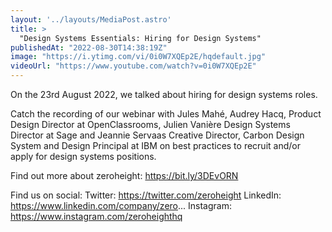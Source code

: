 ```yaml
---
layout: '../layouts/MediaPost.astro'
title: >
  "Design Systems Essentials: Hiring for Design Systems"
publishedAt: "2022-08-30T14:38:19Z"
image: "https://i.ytimg.com/vi/0i0W7XQEp2E/hqdefault.jpg"
videoUrl: "https://www.youtube.com/watch?v=0i0W7XQEp2E"
---
```

On the 23rd August 2022, we talked about hiring for design systems roles. 

Catch the recording of our webinar with Jules Mahé, Audrey Hacq, Product Design Director at OpenClassrooms, Julien Vanière Design Systems Director at Sage and Jeannie Servaas Creative Director, Carbon Design System and Design Principal at IBM on best practices to recruit and/or apply for design systems positions.

Find out more about zeroheight: https://bit.ly/3DEvORN

Find us on social:
Twitter: https://twitter.com/zeroheight
LinkedIn: https://www.linkedin.com/company/zero...
Instagram: https://www.instagram.com/zeroheighthq

